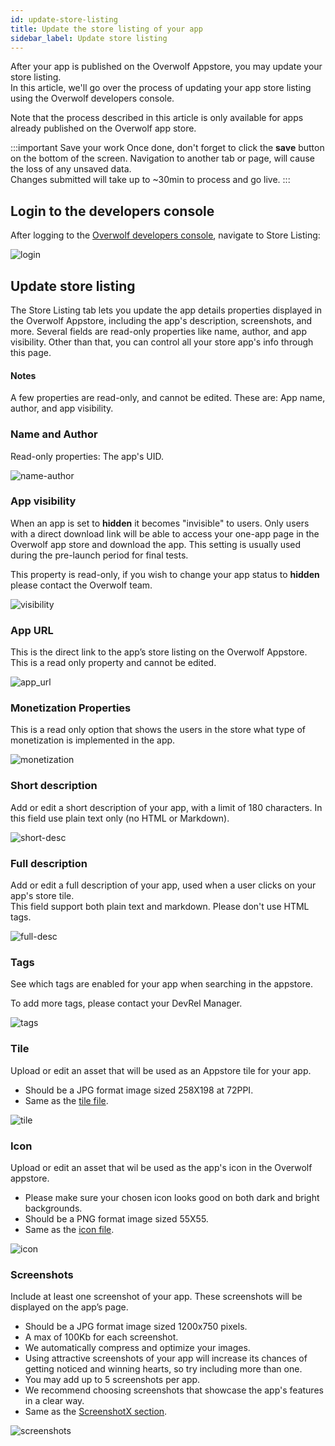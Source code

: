 ```yaml
---
id: update-store-listing
title: Update the store listing of your app
sidebar_label: Update store listing
---
```


After your app is published on the Overwolf Appstore, you may update your store listing.  
In this article, we'll go over the process of updating your app store listing using the Overwolf developers console.

Note that the process described in this article is only available for apps already published on the Overwolf app store.

:::important Save your work
Once done, don't forget to click the **save** button on the bottom of the screen. Navigation to another tab or page, will cause the loss of any unsaved data.  
Changes submitted will take up to ~30min to process and go live.
:::

## Login to the developers console

After logging to the [Overwolf developers console](https://console.overwolf.com/), navigate to Store Listing:

![login](/assets/dev-console/update-store/login.png)

## Update store listing

The Store Listing tab lets you update the app details properties displayed in the Overwolf Appstore, including the app's description, screenshots, and more.
Several fields are read-only properties like name, author, and app visibility. Other than that, you can control all your store app's info through this page.

#### Notes

A few properties are read-only, and cannot be edited. These are: App name, author, and app visibility. 

### Name and Author

Read-only properties: The app's UID.

![name-author](/assets/dev-console/update-store/name-author.png)

### App visibility

When an app is set to **hidden** it becomes "invisible" to users. Only users with a direct download link will be able to access your one-app page in the Overwolf app store and download the app. This setting is usually used during the pre-launch period for final tests.

This property is read-only, if you wish to change your app status to **hidden** please contact the Overwolf team.

![visibility](/assets/dev-console/update-store/hidden.png)

### App URL

This is the direct link to the app’s store listing on the Overwolf Appstore. This is a read only property and cannot be edited.

![app_url](/assets/dev-console/update-store/app_url.png)

### Monetization Properties

This is a read only option that shows the users in the store what type of monetization is implemented in the app.

![monetization](/assets/dev-console/update-store/monetization.png)

### Short description

Add or edit a short description of your app, with a limit of 180 characters. In this field use plain text only (no HTML or Markdown).

![short-desc](/assets/dev-console/update-store/short-desc.png)

### Full description

Add or edit a full description of your app, used when a user clicks on your app's store tile.  
This field support both plain text and markdown. Please don't use HTML tags.

![full-desc](/assets/dev-console/update-store/full-desc.png)

### Tags

See which tags are enabled for your app when searching in the appstore.

To add more tags, please contact your DevRel Manager.

![tags](/assets/dev-console/update-store/tags.png)

### Tile

Upload or edit an asset that will be used as an Appstore tile for your app.  
* Should be a JPG format image sized 258X198 at 72PPI.
* Same as the [tile file](/start/submit-your-app/submit-your-app-to-the-store#1-tilejpg).

![tile](/assets/dev-console/update-store/tile.png)

### Icon 

Upload or edit an asset that wil be used as the app's icon in the Overwolf appstore.  
* Please make sure your chosen icon looks good on both dark and bright backgrounds.
* Should be a PNG format image sized 55X55.
* Same as the [icon file](/start/submit-your-app/submit-your-app-to-the-store#2-iconpng).

![icon](/assets/dev-console/update-store/icon.png)

### Screenshots 

Include at least one screenshot of your app. These screenshots will be displayed on the app’s page. 
* Should be a JPG format image sized 1200x750 pixels.
* A max of 100Kb for each screenshot.
* We automatically compress and optimize your images.  
* Using attractive screenshots of your app will increase its chances of getting noticed and winning hearts, so try including more than one.
* You may add up to 5 screenshots per app. 
* We recommend choosing screenshots that showcase the app's features in a clear way. 
* Same as the [ScreenshotX section](/start/submit-your-app/submit-your-app-to-the-store#3-screenshotxjpg).

![screenshots](/assets/dev-console/update-store/screenshots.png)
